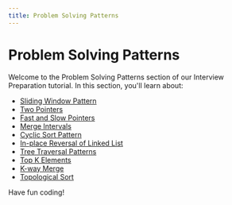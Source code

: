 ```yaml
---
title: Problem Solving Patterns
---
```


# Problem Solving Patterns

Welcome to the Problem Solving Patterns section of our Interview Preparation tutorial. In this section, you'll learn about:

- [Sliding Window Pattern](./0-sliding-window.mdx)
- [Two Pointers](./1-two-pointers.mdx)
- [Fast and Slow Pointers](./2-fast-and-slow-pointers.mdx)
- [Merge Intervals](./3-merge-intervals.mdx)
- [Cyclic Sort Pattern](./4-cyclic-sort.mdx)
- [In-place Reversal of Linked List](./5-in-place-reversal-of-linked-list.mdx)
- [Tree Traversal Patterns](./6-tree-traversal-patterns.mdx)
- [Top K Elements](./7-top-k-elements.mdx)
- [K-way Merge](./8-k-way-merge.mdx)
- [Topological Sort](./9-topological-sort.mdx)

Have fun coding!